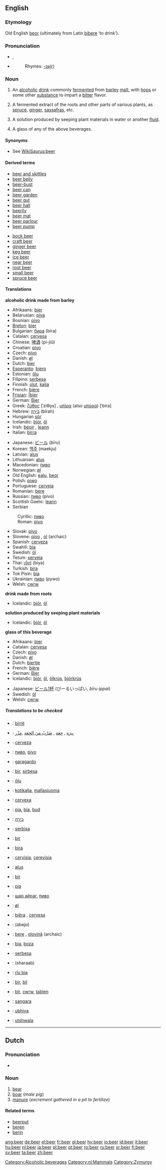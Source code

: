 {{wikipedia}}
==English==

===Etymology===
Old English [[beor]] (ultimately from Latin [[bibere]] ‘to drink’).

===Pronunciation===
*{{IPA|/bɪə(r)/}}, {{SAMPA|/bI@(r)/}}
*{{audio|en-us-beer.ogg|Audio (US)}}
*:Rhymes: [[Rhymes:English:-ɪə(r)|-ɪə(r)]]

===Noun===
{{en-noun|s|-}}

# {{uncountable}} An [[alcoholic]] [[drink]] commonly [[ferment]]ed from [[barley]] [[malt]], with [[hop]]s or some other [[substance]] to impart a [[bitter]] flavor.
# {{uncountable}} A fermented extract of the roots and other parts of various plants, as [[spruce]], [[ginger]], [[sassafras]], etc.
# {{uncountable}} A solution produced by seeping plant materials in water or another [[fluid]].
# {{countable}} A glass of any of the above beverages.

====Synonyms====
*See [[WikiSaurus:beer]]

====Derived terms====
{{top}}
*[[beer and skittles]]
*[[beer belly]]
*[[beer-bust]]
*[[beer can]]
*[[beer garden]]
*[[beer gut]]
*[[beer hall]]
*[[beerily]]
*[[beer mat]]
*[[beer parlour]]
*[[beer pump]]
{{mid}}
*[[bock beer]]
*[[craft beer]]
*[[ginger beer]]
*[[keg beer]]
*[[ice beer]]
*[[near beer]]
*[[root beer]]
*[[small beer]]
*[[spruce beer]]
{{bottom}}

====Translations====
'''alcoholic drink made from barley'''
{{top}}
*Afrikaans: [[bier#Afrikaans|bier]]
*Belarusian: [[piva]]
*Bosnian: [[pivo#Bosnian|pivo]] {{n}}
*[[Breton]]: [[bier#Breton|bier]] {{m}}
*Bulgarian: [[бира]] (bira) {{f}}
*Catalan: [[cervesa]]
*Chinese: [[啤酒]] (pí-jiǔ) {{f}}
*Croatian: [[pivo#Croatian|pivo]] {{n}}
*Czech: [[pivo]] {{n}}
*Danish: [[øl]] {{c}}
*Dutch: [[bier#Dutch|bier]] {{n}}
*[[Esperanto]]: [[biero]]
*Estonian: [[õlu]]
*Filipino: [[serbesa]]
*Finnish: [[olut]], [[kalja]]
*French: [[bière]] {{f}}
*[[Frisian]]: [[bier#Frisian||bier]]
*German: [[Bier#German|Bier]] {{n}}
*Greek: [[ζύθος]] [ˈziθo̞s] {{m}}, [[μπίρα]] (also [[μπύρα]]) [ˈbira] {{f}}
*Hebrew: [[בירה]] (bîrah)
*Hungarian [[sör]]
*Icelandic: [[bjór]], [[öl]]
*Irish: [[beoir]] {{f}}, [[leann]] {{m}}
*Italian: [[birra]] {{f}}
{{mid}}
*Japanese: [[ビール]] (''bīru'')
*Korean: [[맥주]] (maekju)
*Latvian: [[alus]] {{m}}
*Lithuanian: [[alus]]
*Macedonian: [[пиво#Macedonian|пиво]] {{n}}
*Norwegian: [[øl]]
*Old English: [[ealu]], [[beor]]
*Polish: [[piwo]] {{n}}
*Portuguese: [[cerveja]]
*Romanian: [[bere]] {{f}}
*Russian: [[пиво]] (pivo) {{n}}
*Scottish Gaelic: [[leann]] {{m}}
*Serbian
:Cyrillic: [[пиво#Serbian|пиво]] {{n}}
:Roman: [[pivo#Serbian|pivo]] {{n}}
*Slovak: [[pivo]]
*Slovene: [[pivo]] {{n}}, [[ol]] (archaic) {{m}}
*Spanish: [[cerveza]] {{f}}
*Swahili: [[bia]]
*Swedish: [[öl]] {{n}}
*Tetum: [[serveja]]
*Thai: [[เบียร์]] (biya)
*Turkish: [[bira]]
*Tok Pisin: [[bia]]
*Ukrainian: [[пиво]] (pywo) {{n}}
*Welsh: [[cwrw]]
{{bottom}}

'''drink made from roots'''
{{top}}
*Icelandic: [[bjór]], [[öl]]
{{mid}}
{{bottom}}

'''solution produced by seeping plant materials'''
{{top}}
*Icelandic: [[bjór]], [[öl]]
{{mid}}
{{bottom}}

'''glass of this beverage'''
{{top}}
*Afrikaans: [[bier#Afrikaans|bier]]
*Catalan: [[cervesa]]
*Czech: [[pivo]] {{n}}
*Danish: [[øl]] {{c}}
*Dutch: [[biertje]] {{n}}
*French: [[bière]] {{f}}
*German: [[Bier]] {{n}}
*Icelandic: [[bjór]], [[öl]], [[ölkrús]], [[bjórkrús]]
{{mid}}
*Japanese: [[ビール1杯]] (びーるいっぱい, ''bīru ippai'')
*Swedish: [[öl]] {{c}}
*Welsh: [[cwrw]]
{{bottom}}

=====Translations to be checked=====
<!--Remove this section once all of the translations below have been moved into the tables above.-->
{{checktrans}}

*{{ttbc|Albanian}}: [[birrë]]
*{{ttbc|Arabic}}: [[بيرة|بِيرَة]] , [[جعة|جِعَة]] , [[ضرب من الجعة|ضَرْبٌ منَ الجِعَة]] ,[[مزر|مِزْر]]
*{{ttbc|Asturian}}: [[cerveza]]
*{{ttbc|Azeri}}: [[пиво]], [[pivo]]
*{{ttbc|Basque}}: [[garagardo]]
*{{ttbc|Cebuano}}: [[bir]], [[sirbesa]]
*{{ttbc|Estonian}}: [[õlu]]
*{{ttbc|Finnish}}: [[kotikalja]], [[mallasjuoma]]
*{{ttbc|Galician}}: [[cervexa]]
*{{ttbc|Hawaiian}}: [[pia]], [[bia]], [[bud]]
*{{ttbc|Hebrew}}: [[בירה]] {{f}}
*{{ttbc|Ilongo}}: [[serbisa]]
*{{ttbc|Indonesian}}: [[bir]]
*{{ttbc|Interlingua}}: [[bira]]
*{{ttbc|Latin}}: [[cervisia]], [[cerevisia]]
*{{ttbc|Lithuanian}}: [[alus]]
*{{ttbc|Malay}}: [[bir]]
*{{ttbc|Maori}}: [[pia#Maori|pia]]
*{{ttbc|Mongolian}}: [[шар айраг]], [[пиво]]
*{{ttbc|Norwegian}}: [[øl]]
*{{ttbc|Occitan}}: [[bièra]] {{f}}, [[cervesa]] {{f}}
*{{ttbc|Persian}}: {{FAchar|[[ابجو|آبجو]]}} (abejo)
*{{ttbc|Romanian}}: [[bere#Romanian|bere]] {{f}}, [[olovină]] {{f}} (archaic)
*{{ttbc|Swahili}}: [[bia]], [[boza]]
*{{ttbc|Tagalog}}: [[serbesa]]
*{{ttbc|Urdu}}: (sharaab)
*{{ttbc|Vietnamese}}: [[r­îu bia]]
*{{ttbc|Volapük}}: [[bir]], [[bil]]
*{{ttbc|Welsh}}: [[bîr]], [[cwrw]], [[tablen]]
*{{ttbc|Wolof}}: [[sangara]]
*{{ttbc|Xhosa}}: [[ubhiya]]
*{{ttbc|Zulu}}: [[utshwala]]

[[Category:Alcoholic beverages]]

----

==Dutch==
[[Category:nl:Mammals]]

===Pronunciation===
*{{IPA|/bɛːr/}}

===Noun===
{{nl-noun|g=m|beren|beertje}}

# [[bear]]
# [[boar]] (''male pig'')
# [[manure]] (''excrement gathered in a pit to fertilize'')

====Related terms====
*[[beerput]]
*[[beren]]
*[[berin]]

[[Category:Zymurgy]]

[[ang:beer]]
[[de:beer]]
[[el:beer]]
[[fr:beer]]
[[gl:beer]]
[[hy:beer]]
[[io:beer]]
[[id:beer]]
[[it:beer]]
[[hu:beer]]
[[nl:beer]]
[[ja:beer]]
[[pl:beer]]
[[pt:beer]]
[[ro:beer]]
[[ru:beer]]
[[sr:beer]]
[[fi:beer]]
[[sv:beer]]
[[ta:beer]]
[[zh:beer]]